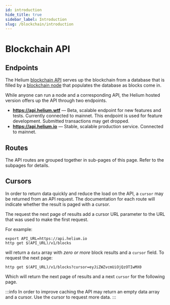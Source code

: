 ```yaml
---
id: introduction
hide_title: true
sidebar_label: Introduction
slug: /blockchain/introduction
---
```


# Blockchain API

## Endpoints

The Helium [blockchain API](https://github.com/helium/blockchain-http) serves up
the blockchain from a database that is filled by a
[blockchain node](https://github.com/helium/blockchain-etl) that populates the
database as blocks come in.

While anyone can run a node and a corresponding API, the Helium hosted version
offers up the API through two endpoints.

- **https://api.helium.wtf** — Beta, scalable endpoint for new features and
  tests. Currently connected to mainnet. This endpoint is used for feature
  development. Submitted transactions may get dropped.
- **https://api.helium.io** — Stable, scalable production service. Connected to
  mainnet.

## Routes

The API routes are grouped together in sub-pages of this page. Refer to the
subpages for details.

## Cursors

In order to return data quickly and reduce the load on the API, a `cursor` may
be returned from an API request. The documentation for each route will indicate
whether the result is paged with a cursor.

The request the next page of results add a cursor URL parameter to the URL that
was used to make the first request.

For example:

```text
export API_URL=https://api.helium.io
http get $(API_URL)/v1/blocks
```

will return a `data` array with _zero or more_ block results and a `cursor`
field. To request the next page:

```text
http get $(API_URL)/v1/blocks?cursor=eyJiZWZvcmUiOjQzOTIwMX0
```

Which will return the next page of results and a next `cursor` for the following
page.

:::info
In order to improve caching the API may return an empty data array and a
cursor. Use the cursor to request more data. 
:::
